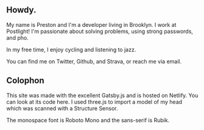 
<div class="blog-section">

## Howdy.

My name is Preston and I'm a developer living in Brooklyn. I work at <XA href="https://postlight.com/">Postlight</XA>! I'm passionate about solving problems, using strong passwords, and pho.

In my free time, I enjoy cycling and listening to jazz.

You can find me on <XA href="https://twitter.com/prestonrichey">Twitter</XA>, <XA href="https://github.com/prichey">Github</XA>, and <XA href="https://www.strava.com/athletes/6928920">Strava</XA>, or reach me via <XA href="mailto:prestonleerichey@gmail.com">email</XA>.

</div>

<div class="blog-section">

## Colophon

This site was made with the excellent <XA href="https://www.gatsbyjs.org/">Gatsby.js</XA> and is hosted on <XA href="https://www.netlify.com/">Netlify</XA>. You can look at its code <XA href="https://github.com/prichey/prestonrichey.com">here</XA>. I used <XA href="https://threejs.org/">three.js</XA> to import a model of my head which was scanned with a <XA href="https://structure.io/">Structure Sensor</XA>.

The monospace font is <XA href="https://fonts.google.com/specimen/Roboto+Mono">Roboto Mono</XA> and the sans-serif is <XA href="https://fonts.google.com/specimen/Rubik">Rubik</XA>.

</div>
